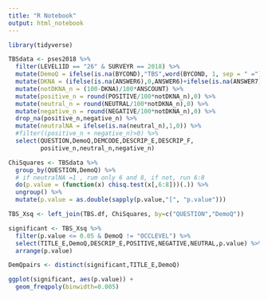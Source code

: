 ```yaml
---
title: "R Notebook"
output: html_notebook
---
```


```r
library(tidyverse)

TBSdata <- pses2018 %>%
  filter(LEVEL1ID == "26" & SURVEYR == 2018) %>%
  mutate(DemoQ = ifelse(is.na(BYCOND),"TBS",word(BYCOND, 1, sep = " ="))) %>%
  mutate(DKNA = (ifelse(is.na(ANSWER6),0,ANSWER6)+ifelse(is.na(ANSWER7),0,ANSWER7))) %>%
  mutate(notDKNA_n = (100-DKNA)/100*ANSCOUNT) %>%
  mutate(positive_n = round(POSITIVE/100*notDKNA_n),0) %>%
  mutate(neutral_n = round(NEUTRAL/100*notDKNA_n),0) %>%
  mutate(negative_n = round(NEGATIVE/100*notDKNA_n),0) %>%
  drop_na(positive_n,negative_n) %>%
  mutate(neutralNA = ifelse(is.na(neutral_n),1,0)) %>%
  #filter((positive_n + negative_n)>0) %>%
  select(QUESTION,DemoQ,DEMCODE,DESCRIP_E,DESCRIP_F,
         positive_n,neutral_n,negative_n)

ChiSquares <- TBSdata %>%
  group_by(QUESTION,DemoQ) %>%
  # if neutralNA =1 , rum only 6 and 8, if not, run 6:8
  do(p.value = (function(x) chisq.test(x[,6:8]))(.)) %>%
  ungroup() %>%
  mutate(p.value = as.double(sapply(p.value,"[", "p.value")))

TBS_Xsq <- left_join(TBS.df, ChiSquares, by=c("QUESTION","DemoQ"))

significant <- TBS_Xsq %>%
  filter(p.value <= 0.05 & DemoQ != "OCCLEVEL") %>%
  select(TITLE_E,DemoQ,DESCRIP_E,POSITIVE,NEGATIVE,NEUTRAL,p.value) %>%
  arrange(p.value)

DemQpairs <- distinct(significant,TITLE_E,DemoQ)
```

```r
ggplot(significant, aes(p.value)) +
  geom_freqpoly(binwidth=0.005)
```

